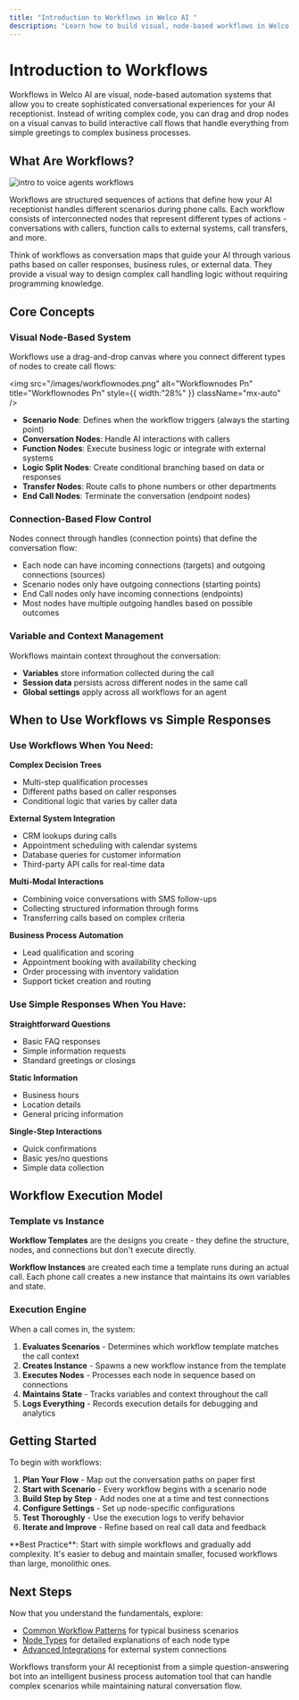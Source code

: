 ```yaml
---
title: "Introduction to Workflows in Welco AI "
description: "Learn how to build visual, node-based workflows in Welco AI to automate calls, integrate systems, and create smarter conversational experiences."
---
```


# Introduction to Workflows

Workflows in Welco AI are visual, node-based automation systems that allow you to create sophisticated conversational experiences for your AI receptionist. Instead of writing complex code, you can drag and drop nodes on a visual canvas to build interactive call flows that handle everything from simple greetings to complex business processes.

## What Are Workflows?

![intro to voice agents workflows](/images/workflowsintro.png)

Workflows are structured sequences of actions that define how your AI receptionist handles different scenarios during phone calls. Each workflow consists of interconnected nodes that represent different types of actions - conversations with callers, function calls to external systems, call transfers, and more.

Think of workflows as conversation maps that guide your AI through various paths based on caller responses, business rules, or external data. They provide a visual way to design complex call handling logic without requiring programming knowledge.

## Core Concepts

### Visual Node-Based System

Workflows use a drag-and-drop canvas where you connect different types of nodes to create call flows:

<img
  src="/images/workflownodes.png"
  alt="Workflownodes Pn"
  title="Workflownodes Pn"
  style={{ width:"28%" }}
  className="mx-auto"
/>

- **Scenario Node**: Defines when the workflow triggers (always the starting point)
- **Conversation Nodes**: Handle AI interactions with callers
- **Function Nodes**: Execute business logic or integrate with external systems
- **Logic Split Nodes**: Create conditional branching based on data or responses
- **Transfer Nodes**: Route calls to phone numbers or other departments
- **End Call Nodes**: Terminate the conversation (endpoint nodes)

### Connection-Based Flow Control

Nodes connect through handles (connection points) that define the conversation flow:

- Each node can have incoming connections (targets) and outgoing connections (sources)
- Scenario nodes only have outgoing connections (starting points)
- End Call nodes only have incoming connections (endpoints)
- Most nodes have multiple outgoing handles based on possible outcomes

### Variable and Context Management

Workflows maintain context throughout the conversation:

- **Variables** store information collected during the call
- **Session data** persists across different nodes in the same call
- **Global settings** apply across all workflows for an agent

## When to Use Workflows vs Simple Responses

### Use Workflows When You Need:

**Complex Decision Trees**

- Multi-step qualification processes
- Different paths based on caller responses
- Conditional logic that varies by caller data

**External System Integration**

- CRM lookups during calls
- Appointment scheduling with calendar systems
- Database queries for customer information
- Third-party API calls for real-time data

**Multi-Modal Interactions**

- Combining voice conversations with SMS follow-ups
- Collecting structured information through forms
- Transferring calls based on complex criteria

**Business Process Automation**

- Lead qualification and scoring
- Appointment booking with availability checking
- Order processing with inventory validation
- Support ticket creation and routing

### Use Simple Responses When You Have:

**Straightforward Questions**

- Basic FAQ responses
- Simple information requests
- Standard greetings or closings

**Static Information**

- Business hours
- Location details
- General pricing information

**Single-Step Interactions**

- Quick confirmations
- Basic yes/no questions
- Simple data collection

## Workflow Execution Model

### Template vs Instance

**Workflow Templates** are the designs you create - they define the structure, nodes, and connections but don't execute directly.

**Workflow Instances** are created each time a template runs during an actual call. Each phone call creates a new instance that maintains its own variables and state.

### Execution Engine

When a call comes in, the system:

1. **Evaluates Scenarios** - Determines which workflow template matches the call context
2. **Creates Instance** - Spawns a new workflow instance from the template
3. **Executes Nodes** - Processes each node in sequence based on connections
4. **Maintains State** - Tracks variables and context throughout the call
5. **Logs Everything** - Records execution details for debugging and analytics

## Getting Started

To begin with workflows:

1. **Plan Your Flow** - Map out the conversation paths on paper first
2. **Start with Scenario** - Every workflow begins with a scenario node
3. **Build Step by Step** - Add nodes one at a time and test connections
4. **Configure Settings** - Set up node-specific configurations
5. **Test Thoroughly** - Use the execution logs to verify behavior
6. **Iterate and Improve** - Refine based on real call data and feedback

<Info>
  **Best Practice**: Start with simple workflows and gradually add complexity. It's easier to debug and maintain smaller, focused workflows than large, monolithic ones.
</Info>

## Next Steps

Now that you understand the fundamentals, explore:

- [Common Workflow Patterns](/workflows/fundamentals/common-workflow-patterns) for typical business scenarios
- [Node Types](https://docs.welco.ai/workflows/node-types/call-transfer-nodes) for detailed explanations of each node type
- [Advanced Integrations](/workflows/advanced-integrations/) for external system connections

Workflows transform your AI receptionist from a simple question-answering bot into an intelligent business process automation tool that can handle complex scenarios while maintaining natural conversation flow.